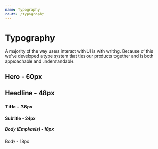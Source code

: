 ```yaml
---
name: Typography
route: /typography
---
```


# Typography

A majority of the way users interact with UI is with writing. Because of this we've developed a type system that ties our products together and is both approachable and understandable.

<section>
  <h1>Hero - 60px</h1>
  <h2>Headline - 48px</h2>
  <h3>Title - 36px</h3>
  <h4>Subtitle - 24px</h4>
  <h5>Body (Emphasis) - 18px</h5>
  <p>Body - 18px</p>
</section>
